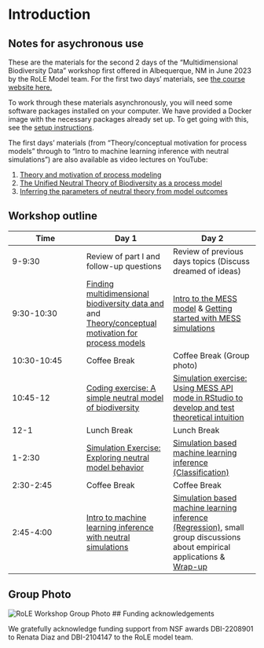# Introduction

## Notes for asychronous use

These are the materials for the second 2 days of the "Multidimensional Biodiversity Data" workshop first offered in Albequerque, NM in June 2023 by the RoLE Model team. For the first two days' materials, see [the course website here.](https://role-model.github.io/multidim-biodiv-data) 

To work through these materials asynchronously, you will need some software packages installed on your computer. We have provided a Docker image with the necessary packages already set up. To get going with this, see the [setup instructions](software_setup.qmd).

The first days' materials (from "Theory/conceptual motivation for process models" through to "Intro to machine learning inference with neutral simulations") are also available as video lectures on YouTube:

1. [Theory and motivation of process modeling](https://youtu.be/s6RwgGlIop8)
2. [The Unified Neutral Theory of Biodiversity as a process model](https://youtu.be/fuijMa_hTwo)
3. [Inferring the parameters of neutral theory from model outcomes](https://youtu.be/F8T007EdiHQ)



## Workshop outline

| Time | Day 1 | Day 2 |
|------|-------|-------|
| 9-9:30 | Review of part I and follow-up questions | Review of previous days topics (Discuss dreamed of ideas) |
| 9:30-10:30 | [Finding multidimensional biodiversity data and](https://role-model.github.io/multidim-biodiv-data/finding_data.html) and [Theory/conceptual motivation for process models](slides/day1_slides.pdf) | [Intro to the MESS model](intro_mess.html) & [Getting started with MESS simulations](mess_getting_started.html) |
| 10:30-10:45 | Coffee Break | Coffee Break (Group photo) |
| 10:45-12 | [Coding exercise: A simple neutral model of biodiversity](slides/day1_slides.pdf) | [Simulation exercise: Using MESS API mode in RStudio to develop and test theoretical intuition](mess_simulations.html) |
| 12-1 | Lunch Break | Lunch Break |
| 1-2:30 | [Simulation Exercise: Exploring neutral model behavior](slides/day1_slides.pdf) | [Simulation based machine learning inference (Classification)](ml_inference_classification.html) |
| 2:30-2:45 | Coffee Break | Coffee Break | 
| 2:45-4:00 | [Intro to machine learning inference with neutral simulations](slides/day1_slides.pdf) | [Simulation based machine learning inference (Regression)](ml_inference_regression.html), small group discussions about empirical applications & [Wrap-up](wrapup.qmd) |

## Group Photo

![RoLE Workshop Group Photo](images/RoLE-Workshop-GroupPhoto.jpeg)
## Funding acknowledgements

We gratefully acknowledge funding support from NSF awards DBI-2208901 to Renata Diaz and DBI-2104147 to the RoLE model team. 
